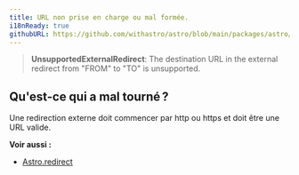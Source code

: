 ```yaml
---
title: URL non prise en charge ou mal formée.
i18nReady: true
githubURL: https://github.com/withastro/astro/blob/main/packages/astro/src/core/errors/errors-data.ts
---
```


> **UnsupportedExternalRedirect**: The destination URL in the external redirect from "FROM" to "TO" is unsupported.

## Qu'est-ce qui a mal tourné ?
Une redirection externe doit commencer par http ou https et doit être une URL valide.

**Voir aussi :**
-  [Astro.redirect](/fr/reference/api-reference/#redirect)
